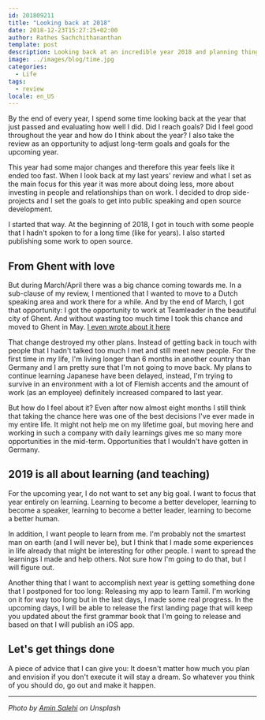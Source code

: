 ```yaml
---
id: 201809211
title: "Looking back at 2018"
date: 2018-12-23T15:27:25+02:00
author: Rathes Sachchithananthan
template: post
description: Looking back at an incredible year 2018 and planning things for another upcoming great year
image: ../images/blog/time.jpg
categories:
  - Life
tags:
  - review
locale: en_US
---
```


By the end of every year, I spend some time looking back at the year that just passed and evaluating how well I did. Did I reach goals? Did I feel good throughout the year and how do I think about the year? I also take the review as an opportunity to adjust long-term goals and goals for the upcoming year.

This year had some major changes and therefore this year feels like it ended too fast. When I look back at my last years' review and what I set as the main focus for this year it was more about doing less, more about investing in people and relationships than on work. I decided to drop side-projects and I set the goals to get into public speaking and open source development.

I started that way. At the beginning of 2018, I got in touch with some people that I hadn't spoken to for a long time (like for years). I also started publishing some work to open source.

## From Ghent with love

But during March/April there was a big chance coming towards me. In a sub-clause of my review, I mentioned that I wanted to move to a Dutch speaking area and work there for a while. And by the end of March, I got that opportunity: I got the opportunity to work at Teamleader in the beautiful city of Ghent. And without wasting too much time I took this chance and moved to Ghent in May. [I even wrote about it here](https://rathes.me/blog/en/from-ghent-with-love)

That change destroyed my other plans. Instead of getting back in touch with people that I hadn't talked too much I met and still meet new people. For the first time in my life, I'm living longer than 6 months in another country than Germany and I am pretty sure that I'm not going to move back. My plans to continue learning Japanese have been delayed, instead, I'm trying to survive in an environment with a lot of Flemish accents and the amount of work (as an employee) definitely increased compared to last year.

But how do I feel about it? Even after now almost eight months I still think that taking the chance here was one of the best decisions I've ever made in my entire life. It might not help me on my lifetime goal, but moving here and working in such a company with daily learnings gives me so many more opportunities in the mid-term. Opportunities that I wouldn't have gotten in Germany.

## 2019 is all about learning (and teaching)

For the upcoming year, I do not want to set any big goal. I want to focus that year entirely on learning. Learning to become a better developer, learning to become a speaker, learning to become a better leader, learning to become a better human.

In addition, I want people to learn from me. I'm probably not the smartest man on earth (and I will never be), but I think that I made some experiences in life already that might be interesting for other people. I want to spread the learnings I made and help others. Not sure how I'm going to do that, but I will figure out.

Another thing that I want to accomplish next year is getting something done that I postponed for too long: Releasing my app to learn Tamil. I'm working on it for way too long but in the last days, I made some real progress. In the upcoming days, I will be able to release the first landing page that will keep you updated about the first grammar book that I'm going to release and based on that I will publish an iOS app.

## Let's get things done

A piece of advice that I can give you: It doesn't matter how much you plan and envision if you don't execute it will stay a dream. So whatever you think of you should do, go out and make it happen.

---

_Photo by [Amin Salehi](https://unsplash.com/@aminsalehi) on Unsplash_
